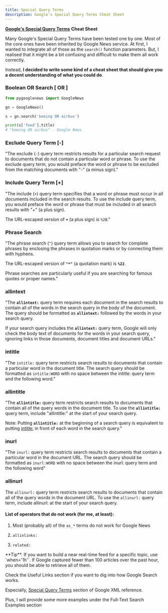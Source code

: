 ```yaml
---
title: Special Query Terms
description: Google's Special Query Terms Cheat Sheet
---
```


[**Google's Special Query Terms**](https://developers.google.com/custom-search/docs/xml_results#special-query-terms) **Cheat Sheet**

Many Google's Special Query Terms have been tested one by one. Most of the core ones have been inherited by Google News service. At first, I wanted to integrate all of those as the `search()` function parameters. But, I realised that it might be a bit confusing and difficult to make them all work correctly.

Instead, **I decided to write some kind of a cheat sheet that should give you a decent understanding of what you could do**.

### Boolean OR Search \[ OR \]

```python
from pygooglenews import GoogleNews

gn = GoogleNews()

s = gn.search('boeing OR airbus')

print(s['feed'].title)
# "boeing OR airbus" - Google News
```


### Exclude Query Term \[-\]

"The exclude (`-`) query term restricts results for a particular search request to documents that do not contain a particular word or phrase. To use the exclude query term, you would preface the word or phrase to be excluded from the matching documents with "-" (a minus sign)."

### Include Query Term \[+\]

"The include (`+`) query term specifies that a word or phrase must occur in all documents included in the search results. To use the include query term, you would preface the word or phrase that must be included in all search results with "+" (a plus sign).

The URL-escaped version of **`+`** (a plus sign) is `%2B`."

### Phrase Search

"The phrase search (`"`) query term allows you to search for complete phrases by enclosing the phrases in quotation marks or by connecting them with hyphens.

The URL-escaped version of **`"*"`** (a quotation mark) is **`%22`**.

Phrase searches are particularly useful if you are searching for famous quotes or proper names."

### allintext

"The **`allintext:`** query term requires each document in the search results to contain all of the words in the search query in the body of the document. The query should be formatted as **`allintext:`** followed by the words in your search query.

If your search query includes the **`allintext:`** query term, Google will only check the body text of documents for the words in your search query, ignoring links in those documents, document titles and document URLs."

### intitle

"The `intitle:` query term restricts search results to documents that contain a particular word in the document title. The search query should be formatted as `intitle:WORD` with no space between the intitle: query term and the following word."

### allintitle

"The **`allintitle:`** query term restricts search results to documents that contain all of the query words in the document title. To use the **`allintitle:`** query term, include "allintitle:" at the start of your search query.

Note: Putting **`allintitle:`** at the beginning of a search query is equivalent to putting [intitle:](https://developers.google.com/custom-search/docs/xml_results#TitleSearchqt) in front of each word in the search query."

### inurl

"The `inurl:` query term restricts search results to documents that contain a particular word in the document URL. The search query should be formatted as `inurl:WORD` with no space between the inurl: query term and the following word"

### allinurl

The `allinurl:` query term restricts search results to documents that contain all of the query words in the document URL. To use the `allinurl:` query term, include allinurl: at the start of your search query.

#### List of operators that do not work (for me, at least):

1.  Most (probably all) of the `as_*` terms do not work for Google News
    
2.  `allinlinks:`
    
3.  `related:`
    
<Tip>
**Tip**. If you want to build a near real-time feed for a specific topic, use `when='1h'`. If Google captured fewer than 100 articles over the past hour, you should be able to retrieve all of them.
</Tip>

Check the Useful Links section if you want to dig into how Google Search works.

Especially, [Special Query Terms](https://developers.google.com/custom-search/docs/xml_results#special-query-terms) section of Google XML reference.

Plus, I will provide some more examples under the Full-Text Search Examples section